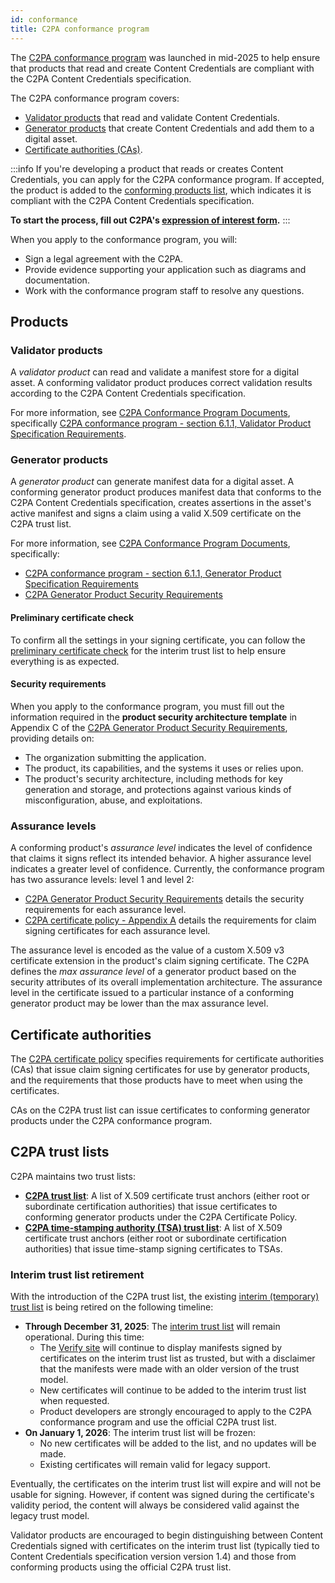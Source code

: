 ```yaml
---
id: conformance
title: C2PA conformance program
---
```


The [C2PA conformance program](https://c2pa.org/conformance) was launched in mid-2025 to help ensure that products that read and create Content Credentials are compliant with the C2PA Content Credentials specification.

The C2PA conformance program covers:

- [Validator products](#validator-products) that read and validate Content Credentials.
- [Generator products](#generator-products) that create Content Credentials and add them to a digital asset.
- [Certificate authorities (CAs)](#certificate-authorities).

:::info
If you're developing a product that reads or creates Content Credentials, you can apply for the C2PA conformance program. If accepted, the product is added to the [conforming products list](https://github.com/c2pa-org/conformance-public/blob/main/conforming-products/conforming-products-list.json#L302), which indicates it is compliant with the C2PA Content Credentials specification.

**To start the process, fill out C2PA's [expression of interest form](https://docs.google.com/forms/d/e/1FAIpQLScERZH5rKfoeSu3y6gGbkllkyeAhmF0G-kXS0eXpb2vR238Rg/viewform).**
:::

When you apply to the conformance program, you will:

- Sign a legal agreement with the C2PA.
- Provide evidence supporting your application such as diagrams and documentation.
- Work with the conformance program staff to resolve any questions.

## Products

### Validator products

A _validator product_ can read and validate a manifest store for a digital asset.
A conforming validator product produces correct validation results according to the C2PA Content Credentials specification.

For more information, see [C2PA Conformance Program Documents](https://github.com/c2pa-org/conformance-public/tree/main/docs/current), specifically
[C2PA conformance program - section 6.1.1, Validator Product Specification Requirements](https://github.com/c2pa-org/conformance-public/blob/main/docs/current/C2PA%20Conformance%20Program.pdf).

### Generator products

A _generator product_ can generate manifest data for a digital asset. A conforming generator product produces manifest data that conforms to the C2PA Content Credentials specification, creates assertions in the asset's active manifest and signs a claim using a valid X.509 certificate on the C2PA trust list.

For more information, see [C2PA Conformance Program Documents](https://github.com/c2pa-org/conformance-public/tree/main/docs/current), specifically:

- [C2PA conformance program - section 6.1.1, Generator Product Specification Requirements](https://github.com/c2pa-org/conformance-public/blob/main/docs/current/C2PA%20Conformance%20Program.pdf)
- [C2PA Generator Product Security
  Requirements](https://github.com/c2pa-org/conformance-public/blob/main/docs/current/C2PA%20Generator%20Product%20Security%20Requirements.pdf)

#### Preliminary certificate check

To confirm all the settings in your signing certificate, you can follow the [preliminary certificate check](trust-list.mdx#checking-your-certificate) for the interim trust list to help ensure everything is as expected.

#### Security requirements

When you apply to the conformance program, you must fill out the information required in the **product security architecture template** in Appendix C of the [C2PA Generator Product Security
Requirements](https://github.com/c2pa-org/conformance-public/blob/main/docs/current/C2PA%20Generator%20Product%20Security%20Requirements.pdf), providing details on:

- The organization submitting the application.
- The product, its capabilities, and the systems it uses or relies upon.
- The product's security architecture, including methods for key generation and storage, and protections against various kinds of misconfiguration, abuse, and exploitations.

### Assurance levels

A conforming product's _assurance level_ indicates the level of confidence that claims it signs reflect its intended behavior. A higher assurance level indicates a greater level of confidence. Currently, the conformance program has two assurance levels: level 1 and level 2:

- [C2PA Generator Product Security
  Requirements](https://github.com/c2pa-org/conformance-public/blob/main/docs/current/C2PA%20Generator%20Product%20Security%20Requirements.pdf) details the security requirements for each assurance level.
- [C2PA certificate policy - Appendix A](https://github.com/c2pa-org/conformance-public/blob/main/docs/current/C2PA%20Certificate%20Policy.pdf) details the requirements for claim signing certificates for each assurance level.

The assurance level is encoded as the value of a custom X.509 v3 certificate extension in the product's claim signing certificate. The C2PA defines the _max assurance level_ of a generator product based on the security attributes of its overall implementation architecture. The assurance level in the certificate issued to a particular instance of a conforming generator product may be lower than the max assurance level.

## Certificate authorities

The [C2PA certificate policy](https://github.com/c2pa-org/conformance-public/blob/main/docs/current/C2PA%20Certificate%20Policy.pdf) specifies requirements for certificate authorities (CAs) that issue claim signing certificates for use by generator products, and the requirements that those products have to meet when using the certificates.

CAs on the C2PA trust list can issue certificates to conforming generator products under the C2PA conformance program.

## C2PA trust lists

C2PA maintains two trust lists:

- [**C2PA trust list**](https://github.com/c2pa-org/conformance-public/blob/main/trust-list/C2PA-TRUST-LIST.pem): A list of X.509 certificate trust anchors (either root or subordinate certification authorities) that issue certificates to conforming generator products under the C2PA Certificate Policy.
- [**C2PA time-stamping authority (TSA) trust list**](https://github.com/c2pa-org/conformance-public/blob/main/trust-list/C2PA-TSA-TRUST-LIST.pem): A list of X.509 certificate trust anchors (either root or subordinate certification authorities) that issue time-stamp signing certificates to TSAs.

### Interim trust list retirement

With the introduction of the C2PA trust list, the existing [interim (temporary) trust list](trust-list.mdx) is being retired on the following timeline:

- **Through December 31, 2025**: The [interim trust list](trust-list.mdx) will remain operational. During this time:
  - The [Verify site](https://contentcredentials.org/verify) will continue to display manifests signed by certificates on the interim trust list as trusted, but with a disclaimer that the manifests were made with an older version of the trust model.
  - New certificates will continue to be added to the interim trust list when requested.
  - Product developers are strongly encouraged to apply to the C2PA conformance program and use the official C2PA trust list.
- **On January 1, 2026**: The interim trust list will be frozen:
  - No new certificates will be added to the list, and no updates will be made.
  - Existing certificates will remain valid for legacy support.

Eventually, the certificates on the interim trust list will expire and will not be usable for signing. However, if content was signed during the certificate's validity period, the content will always be considered valid against the legacy trust model.

Validator products are encouraged to begin distinguishing between Content Credentials signed with certificates on the interim trust list (typically tied to Content Credentials specification version version 1.4) and those from conforming products using the official C2PA trust list.
